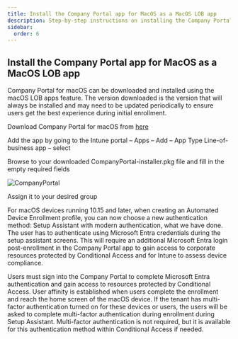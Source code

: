 ```yaml
---
title: Install the Company Portal app for MacOS as a MacOS LOB app
description: Step-by-step instructions on installing the Company Portal app for MacOS as a Line-of-Business (LOB) app. Learn how to download, add, and assign the app in Intune for seamless device management.
sidebar:
  order: 6
---
```



## Install the Company Portal app for MacOS as a MacOS LOB app

Company Portal for macOS can be downloaded and installed using the macOS LOB apps feature. The version downloaded is the version that will always be installed and may need to be updated periodically to ensure users get the best experience during initial enrollment.

Download Company Portal for macOS from [here](https://go.microsoft.com/fwlink/?linkid=853070?wt.mc_id=MVP_377186)

Add the app by going to the Intune portal – Apps – Add – App Type Line-of-business app – select

Browse to your downloaded CompanyPortal-installer.pkg file and fill in the empty required fields

![CompanyPortal](/src/assets/CompleteGuide/image-187.webp)

Assign it to your desired group

For macOS devices running 10.15 and later, when creating an Automated Device Enrollment profile, you can now choose a new authentication method: Setup Assistant with modern authentication, what we have done. The user has to authenticate using Microsoft Entra credentials during the setup assistant screens. This will require an additional Microsoft Entra login post-enrollment in the Company Portal app to gain access to corporate resources protected by Conditional Access and for Intune to assess device compliance.

Users must sign into the Company Portal to complete Microsoft Entra authentication and gain access to resources protected by Conditional Access. User affinity is established when users complete the enrollment and reach the home screen of the macOS device. If the tenant has multi-factor authentication turned on for these devices or users, the users will be asked to complete multi-factor authentication during enrollment during Setup Assistant. Multi-factor authentication is not required, but it is available for this authentication method within Conditional Access if needed.